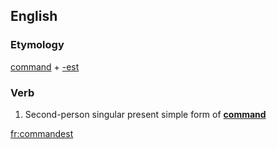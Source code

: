 ==English==

===Etymology===
[[command]] + [[-est]]

===Verb===
{{head|en|verb form}}

# {{context|archaic|lang=en}} Second-person singular present simple form of '''[[command]]'''

[[fr:commandest]]